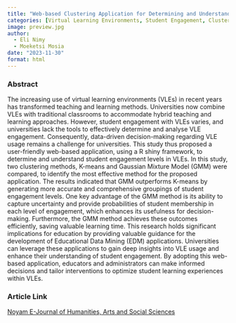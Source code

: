 ```yaml
---
title: "Web-based Clustering Application for Determining and Understanding Student Engagement Levels in Virtual Learning Environments"
categories: [Virtual Learning Environments, Student Engagement, Clustering]
image: preview.jpg
author:
  - Eli Nimy
  - Moeketsi Mosia
date: "2023-11-30"
format: html
---
```


### Abstract

The increasing use of virtual learning environments (VLEs) in recent years has transformed teaching and learning methods. Universities now combine VLEs with traditional classrooms to accommodate hybrid teaching and learning approaches. However, student engagement with VLEs varies, and universities lack the tools to effectively determine and analyse VLE engagement. Consequently, data-driven decision-making regarding VLE usage remains a challenge for universities. This study thus proposed a user-friendly web-based application, using a R shiny framework, to determine and understand student engagement levels in VLEs. In this study, two clustering methods, K-means and Gaussian Mixture Model (GMM) were compared, to identify the most effective method for the proposed application. The results indicated that GMM outperforms K-means by generating more accurate and comprehensive groupings of student engagement levels. One key advantage of the GMM method is its ability to capture uncertainty and provide probabilities of student membership in each level of engagement, which enhances its usefulness for decision-making. Furthermore, the GMM method achieves these outcomes efficiently, saving valuable learning time. This research holds significant implications for education by providing valuable guidance for the development of Educational Data Mining (EDM) applications. Universities can leverage these applications to gain deep insights into VLE usage and enhance their understanding of student engagement. By adopting this web-based application, educators and administrators can make informed decisions and tailor interventions to optimize student learning experiences within VLEs.

### Article Link

[Noyam E-Journal of Humanities, Arts and Social Sciences](https://noyam.org/ehass20234122/)
